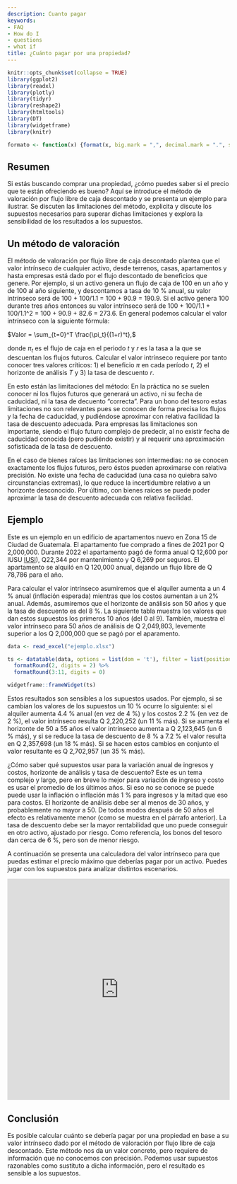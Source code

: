 ```yaml
---
description: Cuanto pagar
keywords:
- FAQ
- How do I
- questions
- what if
title: ¿Cuánto pagar por una propiedad?
---
```


```r
knitr::opts_chunk$set(collapse = TRUE)
library(ggplot2)
library(readxl)
library(plotly)
library(tidyr)
library(reshape2)
library(htmltools)
library(DT)
library(widgetframe)
library(knitr)
```

```r
formato <- function(x) {format(x, big.mark = ",", decimal.mark = ".", scientific = FALSE, nsmall = 0)}
```

<head>
  <script src="https://polyfill.io/v3/polyfill.min.js?features=es6"></script>
  <script id="MathJax-script" async src="https://cdn.jsdelivr.net/npm/mathjax@3/es5/tex-mml-chtml.js"></script>
  <link rel="stylesheet" href="applause-button.css" />
  <script src="applause-button.js"></script>
</head>

## Resumen

Si estás buscando comprar una propiedad, ¿cómo puedes saber si el precio que te están ofreciendo es bueno? Aquí se introduce el método de valoración por flujo libre de caja descontado y se presenta un ejemplo para ilustrar. Se discuten las limitaciones del método, explicita y discute los supuestos necesarios para superar dichas limitaciones y explora la sensibilidad de los resultados a los supuestos.

## Un método de valoración

El método de valoración por flujo libre de caja descontado plantea que el valor intrínseco de cualquier activo, desde terrenos, casas, apartamentos y hasta empresas está dado por el flujo descontado de beneficios que genere. Por ejemplo, si un activo genera un flujo de caja de 100 en un año y de 100 al año siguiente, y descontamos a tasa de 10 % anual, su valor intrínseco será de 100 + 100/1.1 = 100 + 90.9 = 190.9. Si el activo genera 100 durante tres años entonces su valor intrínseco será de 100 + 100/1.1 + 100/1.1^2 = 100 + 90.9 + 82.6 = 273.6. En general podemos calcular el valor intrínseco con la siguiente fórmula:

$Valor = \sum_{t=0}^T \frac{\pi_t}{(1+r)^t},$

donde $\pi_t$ es el flujo de caja en el periodo $t$ y $r$ es la tasa a la que se descuentan los flujos futuros. Calcular el valor intrínseco requiere por tanto conocer tres valores críticos: 1) el beneficio $\pi$ en cada período $t$, 2) el horizonte de análisis $T$ y 3) la tasa de descuento $r$.

En esto están las limitaciones del método: En la práctica no se suelen conocer ni los flujos futuros que generará un activo, ni su fecha de caducidad, ni la tasa de decuento "correcta". Para un bono del tesoro estas limitaciones no son relevantes pues se conocen de forma precisa los flujos y la fecha de caducidad, y pudiéndose aproximar con relativa facilidad la tasa de descuento adecuada. Para empresas las limitaciones son importante, siendo el flujo futuro complejo de predecir, al no existir fecha de caducidad conocida (pero pudiéndo existir) y al requerir una aproximación sofisticada de la tasa de descuento. 

En el caso de bienes raíces las limitaciones son intermedias: no se conocen exactamente los flujos futuros, pero éstos pueden aproximarse con relativa precisión. No existe una fecha de caducidad (una casa no quiebra salvo circunstancias extremas), lo que reduce la incertidumbre relativo a un horizonte desconocido. Por último, con bienes raíces se puede poder aproximar la tasa de descuento adecuada con relativa facilidad.

## Ejemplo

Este es un ejemplo en un edificio de apartamentos nuevo en Zona 15 de Ciudad de Guatemala. El apartamento fue comprado a fines de 2021 por Q 2,000,000. Durante 2022 el apartamento pagó de forma anual Q 12,600 por IUSU [IUSI](http://localhost:4321/glosario/glosario/#iusi)), Q22,344 por mantenimiento y Q 6,269 por seguros. El apartamento se alquiló en Q 120,000 anual, dejando un flujo libre de Q 78,786 para el año.

Para calcular el valor intrínseco asumiremos que el alquiler aumenta a un 4 % anual (inflación esperada) mientras que los costos aumentan a un 2% anual. Además, asumiremos que el horizonte de análisis son 50 años y que la tasa de descuento es del 8 %. La siguiente tabla muestra los valores que dan estos supuestos los primeros 10 años (del 0 al 9). También, muestra el valor intrínseco para 50 años de análisis de Q 2,049,803, levemente superior a los Q 2,000,000 que se pagó por el aparamento.

```r
data <- read_excel("ejemplo.xlsx")

ts <- datatable(data, options = list(dom = 't'), filter = list(position = "top")) %>%
  formatRound(2, digits = 2) %>%
  formatRound(3:11, digits = 0)

widgetframe::frameWidget(ts)
```

Estos resultados son sensibles a los supuestos usados. Por ejemplo, si se cambian los valores de los supuestos un 10 % ocurre lo siguiente: si el alquiler aumenta 4.4 % anual (en vez de 4 %) y los costos 2.2 % (en vez de 2 %), el valor intrínseco resulta Q 2,220,252 (un 11 % más). Si se aumenta el horizonte de 50 a 55 años el valor intrínseco aumenta a Q 2,123,645 (un 6 % más), y si se reduce la tasa de descuento de 8 % a 7.2 % el valor resulta en Q 2,357,698 (un 18 % más). Si se hacen estos cambios en conjunto el valor resultante es Q 2,702,957 (un 35 % más).

¿Cómo saber qué supuestos usar para la variación anual de ingresos y costos, horizonte de análisis y tasa de descuento? Este es un tema complejo y largo, pero en breve lo mejor para variación de ingreso y costo es usar el promedio de los últimos años. Si eso no se conoce se puede puede usar la inflación o inflación más 1 % para ingresos y la mitad que eso para costos. El horizonte de análisis debe ser al menos de 30 años, y probablemente no mayor a 50. De todos modos después de 50 años el efecto es relativamente menor (como se muestra en el párrafo anterior). La tasa de descuento debe ser la mayor rentabilidad que uno puede conseguir en otro activo, ajustado por riesgo. Como referencia, los bonos del tesoro dan cerca de 6 %, pero son de menor riesgo.

A continuación se presenta una calculadora del valor intrínseco para que puedas estimar el precio máximo que deberías pagar por un activo. Puedes jugar con los supuestos para analizar distintos escenarios.

<iframe height="500" width="100%" frameborder="no" src="https://benleiva.shinyapps.io/PIB_IDH/"> </iframe>

## Conclusión

Es posible calcular cuánto se debería pagar por una propiedad en base a su valor intrínseco dado por el método de valoración por flujo libre de caja descontado. Este método nos da un valor concreto, pero requiere de información que no conocemos con precisión. Podemos usar supuestos razonables como sustituto a dicha información, pero el resultado es sensible a los supuestos.

<script src="https://utteranc.es/client.js"
        repo="benleiva/ladrillosyquetzales"
        issue-term="pathname"
        theme="github-light"
        crossorigin="anonymous"
        async>
</script>


